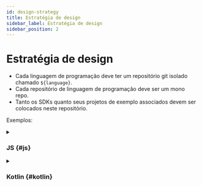```yaml
---
id: design-strategy
title: Estratégia de design
sidebar_label: Estratégia de design
sidebar_position: 2
---
```


# Estratégia de design

- Cada linguagem de programação deve ter um repositório git isolado chamado `${language}`.
- Cada repositório de linguagem de programação deve ser um mono repo.
- Tanto os SDKs quanto seus projetos de exemplo associados devem ser colocados neste repositório.

Exemplos:

<details>
  <summary>

### JS \{#js}

</summary>

- js (core)
- react
- react-sample

</details>

<details>
  <summary>

### Kotlin \{#kotlin}

</summary>

- kotlin (core)
- android
- android-sample

</details>
